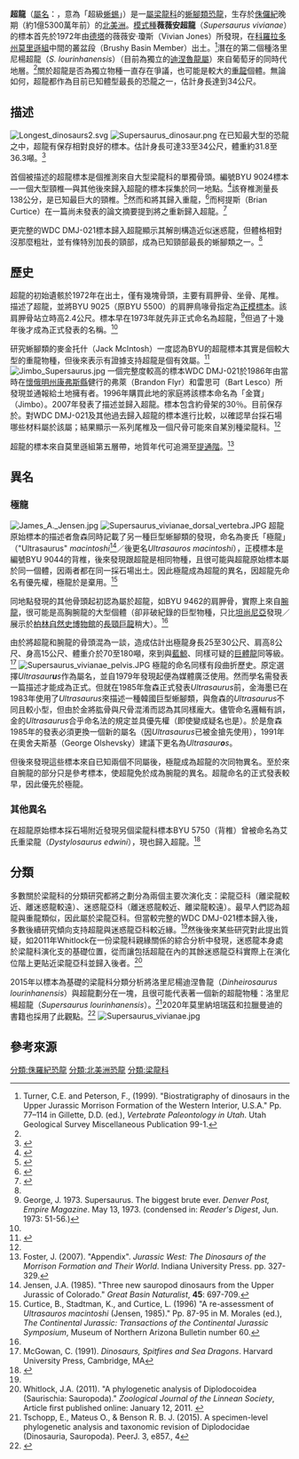 {{Automatic Taxobox
| taxon = Supersaurus
| fossil_range = [[晚侏羅世|晚侏羅世]]<br>{{fossil_range|153}}
| image = File:Supersaurus moal.jpg
| image_caption = 超龍的骨架模型，展示於{{link-en|北美古生館|Thanksgiving Point#Museum of Ancient Life}}
| authority = {{link-en|詹姆斯·詹森|James A. Jensen|Jensen|James A. Jensen}}, 1985
| type_species = '''薇薇安超龍<br />''Supersaurus vivianae'''''
| type_species_authority = Jensen, 1985
| subdivision_ranks = 其他[[物種|物種]]
| subdivision =
* ?[[迪涅魯龍屬|洛里尼楊超龍]] ''S. lourinhanensis''<br /><small>（Bonaparte & Mateus, 1999）</small>
| synonyms = {{collapsible list|bullets = true
 |title=<small>屬的異名</small>
|'''重梁龍屬 ''Dystylosaurus''''' <br/><small>Jensen, 1985</small>
|'''極龍屬 ''Ultrasauros''''' <br/><small>(Jensen, 1985) Olshevsky, 1991</small>
|'''[[迪涅魯龍屬|迪涅魯龍屬]] ''Dinheirosaurus'''''? <br/><small>Bonaparte & Mateus, 1999</small>
}}
{{collapsible list|bullets = true
 |title=<small>種的異名（薇氏超龍）</small>
|'''艾氏重梁龍 ''Dystylosaurus edwini''''' <br/><small>Jensen, 1985</small>
|'''麥氏極龍 ''Ultrasauros macintoshi''''' <br/><small>(Jensen, 1985) Olshevsky, 1991</small>
}}
}}

'''超龍'''（[[屬名|屬名]]：{{lang|la|''Supersaurus''}}，意為「超級[[蜥蜴|蜥蜴]]」）是一[[屬|屬]][[梁龍科|梁龍科]]的[[蜥腳類|蜥腳類]][[恐龍|恐龍]]，生存於[[侏儸紀|侏儸紀]]晚期（約1億5300萬年前）的[[北美洲|北美洲]]。[[模式種|模式種]]'''薇薇安超龍'''（''Supersaurus vivianae''）的標本首先於1972年由[[德爾塔_(科羅拉多州)|德塔]]的薇薇安·瓊斯（Vivian Jones）所發現，在[[科羅拉多州|科羅拉多州]][[莫里遜組|莫里遜組]]中間的叢盆段（Brushy Basin Member）出土。<ref name=turner1999>Turner, C.E. and Peterson, F., (1999). "Biostratigraphy of dinosaurs in the Upper Jurassic Morrison Formation of the Western Interior, U.S.A." Pp. 77–114 in Gillette, D.D. (ed.), ''Vertebrate Paleontology in Utah''. Utah Geological Survey Miscellaneous Publication 99-1.</ref>潛在的第二個種洛里尼楊超龍（''S. lourinhanensis''）（目前為獨立的[[迪涅魯龍屬|迪涅魯龍屬]]）來自葡萄牙的同時代地層。<ref name="Tschopp, E. 2015"/>關於超龍是否為獨立物種一直存在爭議，也可能是較大的[[重龍|重龍]]個體。無論如何，超龍都作為目前已知體型最長的恐龍之一，估計身長達到34公尺。

==描述==
[[File:Longest_dinosaurs2.svg|alt=]]
[[File:Supersaurus_dinosaur.png|thumb]]
在已知最大型的恐龍之中，超龍有保存相對良好的標本。估計身長可達33至34公尺，體重約31.8至36.3噸。<ref name=LHW07>{{cite journal |last=Lovelace |first=David M. |author2=Hartman, Scott A. |author3= Wahl, William R. |year=2007 |title=Morphology of a specimen of ''Supersaurus'' (Dinosauria, Sauropoda) from the Morrison Formation of Wyoming, and a re-evaluation of diplodocid phylogeny |journal=Arquivos do Museu Nacional |volume=65 |issue=4 |pages=527–544|url=https://www.researchgate.net/publication/237468705}}</ref>

首個被描述的超龍標本是個推測來自大型梁龍科的單獨骨頭。編號BYU 9024標本—一個大型頸椎—與其他後來歸入超龍的標本採集於同一地點。<ref>{{Cite journal|last=Jensen|first=James A.|title=New Brachiosaur Material from the Late Jurassic of Utah and Colorado|date=1987|journal=The Great Basin Naturalist|volume=47|issue=4|pages=592–608|issn=0017-3614|jstor=41712373}}</ref>該脊椎測量長138公分，是已知最巨大的頸椎。<ref name=Wedeletal2000a>{{cite journal|last=Wedel|first=Mathew J. |author2=Cifelli, R.L. |author3=Sanders, R.K.|date=March 2000|title=''Sauroposeidon proteles'', a new sauropod from the Early Cretaceous of Oklahoma|journal=Journal of Vertebrate Paleontology|volume=20|issue=1|pages=109–114|doi=10.1671/0272-4634(2000)020[0109:SPANSF]2.0.CO;2|url=http://sauroposeidon.net/Wedel-et-al_2000a_sauroposeidon.pdf}}</ref>然而{{link-en|邁可·泰勒|Michael P. Taylor}}和{{link-en|馬修·維德爾|Matt Wedel}}將其歸入重龍，<ref>{{Cite web|last=Taylor|first=Mike|date=2019|title=Supersaurus, Ultrasaurus and Dystylosaurus in 2019, part 2: what we found in Utah|url=https://svpow.com/2019/06/15/supersaurus-ultrasaurus-and-dystylosaurus-in-2019-part-2-what-we-found-in-utah/}}</ref>而柯提斯（Brian Curtice）在一篇尚未發表的論文摘要提到將之重新歸入超龍。<ref name=":0">{{Cite web |last=Curtice |first=Brian |date=2021 |title=New Dry Mesa Dinosaur Quarry Supersaurus vivianae (Jensen 1985) axial elements provide additional insight into its phylogenetic relationships and size, suggesting an animal that exceeded 39 meters in length |url=https://vertpaleo.org/wp-content/uploads/2021/10/SVP_2021_VirtualBook_final.pdf#page91 |url-status=live}}</ref>

更完整的WDC DMJ-021標本歸入超龍顯示其解剖構造近似迷惑龍，但體格相對沒那麼粗壯，並有條特別加長的頸部，成為已知頸部最長的蜥腳類之一。<ref name=LHW07/>

==歷史==
{{Multiple image
 | align       = left
 | direction   = vertical
 | caption_align = center
 | footer      = [[正模標本|正模標本]]BYU9025的肩胛骨
 | footer_align = left
 | width      = 218
 | image1      = Supersaurus-Holotype-BYU9025-PerspectiveWarp.png
 | image2      = Supersaurus-Holotype-Crop PNG.png
}}
超龍的初始遺骸於1972年在{{link-en|旱台採石場|Dry Mesa Quarry}}出土，僅有幾塊骨頭，主要有肩胛骨、坐骨、尾椎。{{link-en|詹姆斯·詹森|James A. Jensen}}描述了超龍，並將BYU 9025（原BYU 5500）的肩胛鳥喙骨指定為[[正模標本|正模標本]]。該肩胛骨站立時高2.4公尺。標本早在1973年就先非正式命名為超龍，<ref name="george1973">George, J. 1973. Supersaurus. The biggest brute ever. ''Denver Post, Empire Magazine''. May 13, 1973. (condensed in: ''Reader's Digest'', Jun. 1973: 51-56.)</ref>但過了十幾年後才成為正式發表的名稱。<ref name="jensen1985" />

研究蜥腳類的麥金托什（Jack McIntosh）一度認為BYU的超龍標本其實是個較大型的重龍物種，但後來表示有證據支持超龍是個有效屬。<ref name=mcintosh2005>{{cite book |last=McIntosh |first=John S. |year=2005 |chapter=The genus ''Barosaurus'' Marsh (Sauropoda, Diplodocidae) |editor= Tidwell, Virginia |editor2=Carpenter, Ken |title=Thunder-lizards: The Sauropod Dinosaurs |url=https://archive.org/details/thunderlizardssa00tidw |publisher=Indiana University Press |location=Bloomington |pages=[https://archive.org/details/thunderlizardssa00tidw/page/n50 38]–77 |isbn=0-253-34542-1}}</ref>
[[File:Jimbo_Supersaurus.jpg|thumb]]
一個完整度較高的標本WDC DMJ-021於1986年由當時在[[懷俄明州|懷俄明州]][[康弗斯縣|康弗斯縣]]健行的弗萊（Brandon Flyr）和雷思可（Bart Lesco）所發現並通報給土地擁有者。1996年購買此地的家庭將該標本命名為「金寶」（Jimbo）。2007年發表了描述並歸入超龍。標本包含約骨架的30％。目前保存於{{link-en|懷俄明恐龍中心|Wyoming Dinosaur Center}}。對WDC DMJ-021及其他過去歸入超龍的標本進行比較，以確認旱台採石場哪些材料屬於該屬；結果顯示一系列尾椎及一個尺骨可能來自某別種梁龍科。<ref name=LHW07/>

超龍的標本來自莫里遜組第五層帶，地質年代可追溯至[[提通階|提通階]]。<ref name="foster-appendix">Foster, J. (2007). "Appendix". ''Jurassic West: The Dinosaurs of the Morrison Formation and Their World''. Indiana University Press. pp. 327-329.</ref>

==異名==
===極龍===
[[File:James_A._Jensen.jpg|thumb]] 
[[File:Supersaurus_vivianae_dorsal_vertebra.JPG|thumb]]
超龍原始標本的描述者詹森同時記載了另一種巨型蜥腳類的發現，命名為麥氏「極龍」（"Ultrasaurus" ''macintoshi''<ref name="jensen1985">Jensen, J.A. (1985). "Three new sauropod dinosaurs from the Upper Jurassic of Colorado." ''Great Basin Naturalist'', '''45''': 697-709.</ref>／後更名''Ultrasauros macintoshi''），正模標本是編號BYU 9044的背椎，後來發現跟超龍是相同物種，且很可能與超龍原始標本屬於同一個體，因兩者都在同一採石場出土。因此極龍成為超龍的異名，因超龍先命名有優先權，極龍於是棄用。<ref name="curticeetal1996">Curtice, B., Stadtman, K., and Curtice, L. (1996) "A re-assessment of ''Ultrasauros macintoshi'' (Jensen, 1985)." Pp. 87-95 in M. Morales (ed.), ''The Continental Jurassic: Transactions of the Continental Jurassic Symposium'', Museum of Northern Arizona Bulletin number 60.</ref>

同地點發現的其他骨頭起初認為屬於超龍，如BYU 9462的肩胛骨，實際上來自[[腕龍|腕龍]]，很可能是高胸腕龍的大型個體（卻非破紀錄的巨型物種，只比[[坦尚尼亞|坦尚尼亞]]發現／展示於[[柏林自然史博物館|柏林自然史博物館]]的[[長頸巨龍|長頸巨龍]]稍大）。<ref name="curticeetal1996"/>

由於將超龍和腕龍的骨頭混為一談，造成估計出極龍身長25至30公尺、肩高8公尺、身高15公尺、體重介於70至180噸，來到與[[藍鯨|藍鯨]]、同樣可疑的[[巨體龍|巨體龍]]同等級。<ref>McGowan, C. (1991). ''Dinosaurs, Spitfires and Sea Dragons''. Harvard University Press, Cambridge, MA</ref>
[[File:Supersaurus_vivianae_pelvis.JPG|thumb]]
極龍的命名同樣有段曲折歷史。原定選擇''Ultrasaur'''u'''s''作為屬名，並自1979年發現起便為媒體廣泛使用。然而學名需發表一篇描述才能成為正式。但就在1985年詹森正式發表''Ultrasaurus''前，金海墨已在1983年使用了''Ultrasaurus''來描述一種韓國巨型蜥腳類，與詹森的''Ultrasaurus''不同且較小型，但由於金將肱骨與尺骨混淆而認為其同樣龐大。儘管命名邏輯有誤，金的''Ultrasaurus''合乎命名法的規定並具優先權（即使變成疑名也是）。於是詹森1985年的發表必須更換一個新的屬名（因''Ultrasaurus''已被金搶先使用），1991年在奧舍夫斯基（George Olshevsky）建議下更名為''Ultrasaur'''o'''s''。

但後來發現這些標本來自已知兩個不同屬後，極龍成為超龍的次同物異名。至於來自腕龍的部分只是參考標本，使超龍免於成為腕龍的異名。超龍命名的正式發表較早，因此優先於極龍。

===其他異名===
在超龍原始標本採石場附近發現另個梁龍科標本BYU 5750（背椎）曾被命名為艾氏重梁龍（''Dystylosaurus edwini''），現也歸入超龍。<ref name=CS01>{{cite book |last=Curtice |first=B. |author2=Stadtman, K.  |year=2001 |chapter=The demise of ''Dystylosaurus edwini'' and a revision of ''Supersaurus vivianae'' |title=Western Association of Vertebrate Paleontologists and Southwest Paleontological Symposium - Proceedings 2001 |editor=McCord, R.D. |editor2=Boaz, D. |series=Mesa Southwest Museum Bulletin |volume=8 |pages=33–40}}</ref>

==分類==
多數關於梁龍科的分類研究都將之劃分為兩個主要次演化支：梁龍亞科（離梁龍較近、離迷惑龍較遠）、迷惑龍亞科（離迷惑龍較近、離梁龍較遠）。最早人們認為超龍與重龍類似，因此屬於梁龍亞科。但當較完整的WDC DMJ-021標本歸入後，多數後續研究傾向支持超龍與迷惑龍亞科較近緣。<ref name=LHW07/>然後後來某些研究對此提出質疑，如2011年Whitlock在一份梁龍科親緣關係的綜合分析中發現，迷惑龍本身處於梁龍科演化支的基礎位置，從而讓包括超龍在內的其餘迷惑龍亞科實際上在演化位階上更貼近梁龍亞科並歸入後者。<ref name=whitlock2011>Whitlock, J.A. (2011). "A phylogenetic analysis of Diplodocoidea (Saurischia: Sauropoda)." ''Zoological Journal of the Linnean Society'', Article first published online: January 12, 2011. {{doi|10.1111/j.1096-3642.2010.00665.x}}</ref>

2015年以標本為基礎的梁龍科分類分析將洛里尼楊迪涅魯龍（''Dinheirosaurus lourinhanensis''）與超龍劃分在一塊，且很可能代表著一個新的超龍物種：洛里尼楊超龍（''Supersaurus lourinhanensis''）。<ref name="Tschopp, E. 2015">Tschopp, E., Mateus O., & Benson R. B. J. (2015).  A specimen-level phylogenetic analysis and taxonomic revision of Diplodocidae (Dinosauria, Sauropoda). PeerJ. 3, e857., 4</ref>2020年莫里納培瑞茲和拉臘曼迪的書籍也採用了此觀點。<ref>{{Cite book|last=Molina-Perez & Larramendi|title=Dinosaur Facts and Figures: The Sauropods and Other Sauropodomorphs|publisher=Princeton University Press|year=2020|location=New Jersey|pages=202}}</ref>
[[File:Supersaurus_vivianae.jpg|thumb]]
{{clade| style=font-size:85%;line-height:85%
|label1=[[梁龍科|梁龍科]] Diplodocidae
|1={{clade
   |1=[[雙腔龍屬|高雙腔龍]] ''Amphicoelias altus''
   |2={{clade
      |label1=[[迷惑龍亞科|迷惑龍亞科]] Apatosaurinae
      |1={{clade
         |1=未命名標本 Unnamed species
         |2={{clade
            |1={{clade
               |1=[[迷惑龍屬|埃阿斯迷惑龍]] ''Apatosaurus ajax''
               |2=[[迷惑龍屬|路易斯迷惑龍]] ''Apatosaurus louisae'' }}
            |2={{clade
               |1=[[雷龍屬|秀麗雷龍]] ''Brontosaurus excelsus''
               |2={{clade
                  |1=[[雷龍屬|胸飾雷龍]] ''Brontosaurus yahnahpin''
                  |2=[[雷龍屬|小雷龍]] ''Brontosaurus parvus'' }} }} }} }}
      |label2=[[梁龍亞科|梁龍亞科]] Diplodocinae
      |2={{clade 
         |1=未命名標本 Unnamed species
         |2={{clade
            |1=[[拖尼龍屬|非洲拖尼龍]] ''Tornieria africana''
            |2={{clade
               |1={{clade
                  |1=[[迪涅魯龍屬|洛里尼楊超龍]] ''Supersaurus lourinhanensis''
                  |2='''薇薇安超龍 ''Supersaurus vivianae''''' }}
               |2={{clade
                  |1=[[末梁龍屬|寬尾末梁龍]] ''Leinkupal laticauda''
                  |2={{clade
                     |1=[[需盔龍屬|海伊需盔龍]] ''Galeamopus hayi''
                     |2={{clade
                        |1={{clade
                           |1=[[梁龍屬|卡內基梁龍]] ''Diplodocus carnegii''
                           |2=[[梁龍屬|豪梁龍]] ''Diplodocus hallorum'' }}
                        |2={{clade
                           |1=[[小梁龍屬|塞伯小梁龍]] ''Kaatedocus siberi''
                           |2=[[重龍屬|大齋重龍]] ''Barosaurus lentus''
}} }} }} }} }} }} }} }} }} }}

==參考來源==
{{reflist}}

{{蜥腳形亞目|D.|state=expanded}}
{{Taxonbar|from=Q131177}}
{{Portalbar|生物學|恐龍}}

[[分類:侏羅紀恐龍|分類:侏羅紀恐龍]]
[[分類:北美洲恐龍|分類:北美洲恐龍]]
[[分類:梁龍科|分類:梁龍科]]